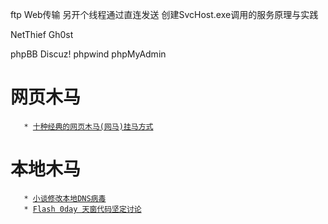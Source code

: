 ftp
Web传输
另开个线程通过直连发送
创建SvcHost.exe调用的服务原理与实践

NetThief Gh0st

phpBB
Discuz!
phpwind
phpMyAdmin

= 网页木马 =
    * [[http://lcx.cc/?i=917 |十种经典的网页木马(网马)挂马方式]]

= 本地木马 =
    * [[http://lcx.cc/?i=290 |小谈修改本地DNS病毒]]
    * [[http://lcx.cc/?i=1293 |Flash 0day 天窗代码坚定讨论]]
